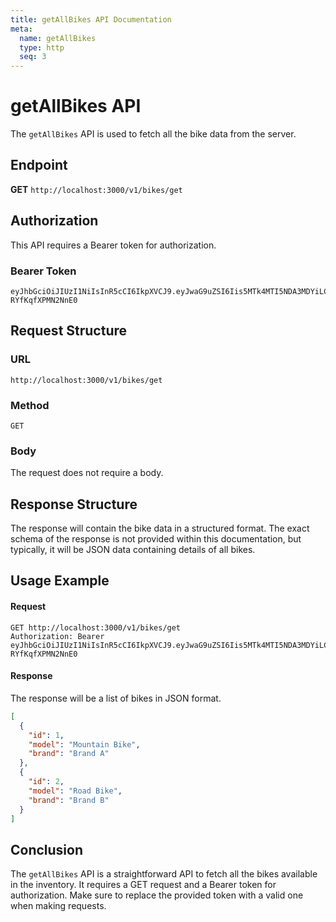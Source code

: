 ```yaml
---
title: getAllBikes API Documentation
meta:
  name: getAllBikes
  type: http
  seq: 3
---
```


# getAllBikes API

The `getAllBikes` API is used to fetch all the bike data from the server.

## Endpoint

**GET** `http://localhost:3000/v1/bikes/get`

## Authorization

This API requires a Bearer token for authorization.

### Bearer Token

```plaintext
eyJhbGciOiJIUzI1NiIsInR5cCI6IkpXVCJ9.eyJwaG9uZSI6Iis5MTk4MTI5NDA3MDYiLCJ1aWQiOiJhZnJ3dXZkXzFqIn0.se2WRRJhST9uvOyhTwunvJiiMYD-RYfKqfXPMN2NnE0
```

## Request Structure

### URL

```plaintext
http://localhost:3000/v1/bikes/get
```

### Method

```plaintext
GET
```

### Body

The request does not require a body.

## Response Structure

The response will contain the bike data in a structured format. The exact schema of the response is not provided within this documentation, but typically, it will be JSON data containing details of all bikes.

## Usage Example

#### Request

```plaintext
GET http://localhost:3000/v1/bikes/get
Authorization: Bearer eyJhbGciOiJIUzI1NiIsInR5cCI6IkpXVCJ9.eyJwaG9uZSI6Iis5MTk4MTI5NDA3MDYiLCJ1aWQiOiJhZnJ3dXZkXzFqIn0.se2WRRJhST9uvOyhTwunvJiiMYD-RYfKqfXPMN2NnE0
```

#### Response

The response will be a list of bikes in JSON format.

```json
[
  {
    "id": 1,
    "model": "Mountain Bike",
    "brand": "Brand A"
  },
  {
    "id": 2,
    "model": "Road Bike",
    "brand": "Brand B"
  }
]
```

## Conclusion

The `getAllBikes` API is a straightforward API to fetch all the bikes available in the inventory. It requires a GET request and a Bearer token for authorization. Make sure to replace the provided token with a valid one when making requests.